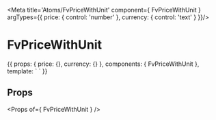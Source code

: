 
<Meta title='Atoms/FvPriceWithUnit' component={ FvPriceWithUnit } argTypes={{
  price: { control: 'number' },
  currency: { control: 'text' }
}}/>

# FvPriceWithUnit

<Canvas>
<Story name='Common' height='150px'>{{
  props: {
    price: {},
    currency: {}
  },
  components: { FvPriceWithUnit },
  template: `<FvPriceWithUnit
    :price="price"
    :currency="currency"
  >
  </FvPriceWithUnit>`
}}</Story>
</Canvas>

## Props

<Props of={ FvPriceWithUnit } />
